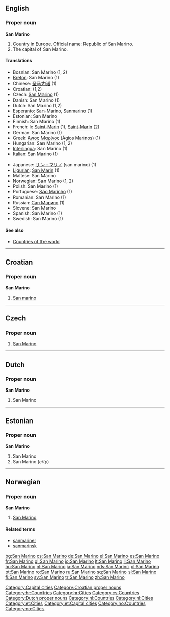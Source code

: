 ==English==

===Proper noun===
'''San Marino'''

# Country in Europe. Official name: Republic of San Marino.
# The capital of San Marino.

====Translations====
{{top}}
*Bosnian: San Marino {{m}} (1, 2)
*[[Breton]]: San Marino (1)
*Chinese: [[圣马力诺]] (1)
*Croatian: {{t-|hr|San Marino|m}} (1,2)
*Czech: [[#Czech|San Marino]] {{n}} (1)
*Danish: San Marino (1)
*Dutch: San Marino (1,2)
*Esperanto: [[San-Marino]], [[Sanmarino]] (1)
*Estonian: San Marino
*Finnish: San Marino (1)
*French: le [[Saint-Marin]] {{m}} (1), [[Saint-Marin]] (2)
*German: San Marino (1)
*Greek: [[Άγιος Μαρίνος]] (Ágios Marínos) {{m}} (1)
*Hungarian: San Marino (1, 2)
*[[Interlingua]]: San Marino (1)
*Italian: San Marino {{f}} (1)
{{mid}}
*Japanese: [[サン・マリノ]] (san marino) (1)
*[[Ligurian]]: [[San Marin]] (1)
*Maltese: San Marino
*Norwegian: San Marino (1, 2)
*Polish: San Marino (1)
*Portuguese: [[São Marinho]] (1)
*Romanian: San Marino (1)
*Russian: [[Сан Марино]] (1)
*Slovene: San Marino
*Spanish: San Marino (1)
*Swedish: San Marino (1)
{{bottom}}

====See also====
*[[Appendix:Countries of the world|Countries of the world]]

[[Category:Capital cities]]

----

==Croatian==

===Proper noun===
'''San Marino''' {{m}}

# [[#English|San marino]]

[[Category:Croatian proper nouns]]
[[Category:hr:Countries]]
[[Category:hr:Cities]]

----

==Czech==

===Proper noun===
{{cs-proper noun|g=n}}

# [[#English|San Marino]]

[[Category:cs:Countries]]

----

==Dutch==

===Proper noun===
'''San Marino''' {{m}}

# San Marino

[[Category:Dutch proper nouns]]
[[Category:nl:Countries]]
[[Category:nl:Cities]]

----

==Estonian==

===Proper noun===
'''San Marino'''

# San Marino {{et-country}}
# San Marino (''city'')

[[Category:et:Cities]]
[[Category:et:Capital cities]]

----

==Norwegian==

===Proper noun===
'''San Marino'''

# [[#English|San Marino]]

====Related terms====
*[[sanmariner]]
*[[sanmarinsk]]

[[Category:no:Countries]]
[[Category:no:Cities]]

[[bg:San Marino]]
[[cs:San Marino]]
[[de:San Marino]]
[[el:San Marino]]
[[es:San Marino]]
[[fr:San Marino]]
[[gl:San Marino]]
[[io:San Marino]]
[[lt:San Marino]]
[[li:San Marino]]
[[hu:San Marino]]
[[nl:San Marino]]
[[ja:San Marino]]
[[nds:San Marino]]
[[pl:San Marino]]
[[pt:San Marino]]
[[ro:San Marino]]
[[ru:San Marino]]
[[sq:San Marino]]
[[sl:San Marino]]
[[fi:San Marino]]
[[sv:San Marino]]
[[tr:San Marino]]
[[zh:San Marino]]